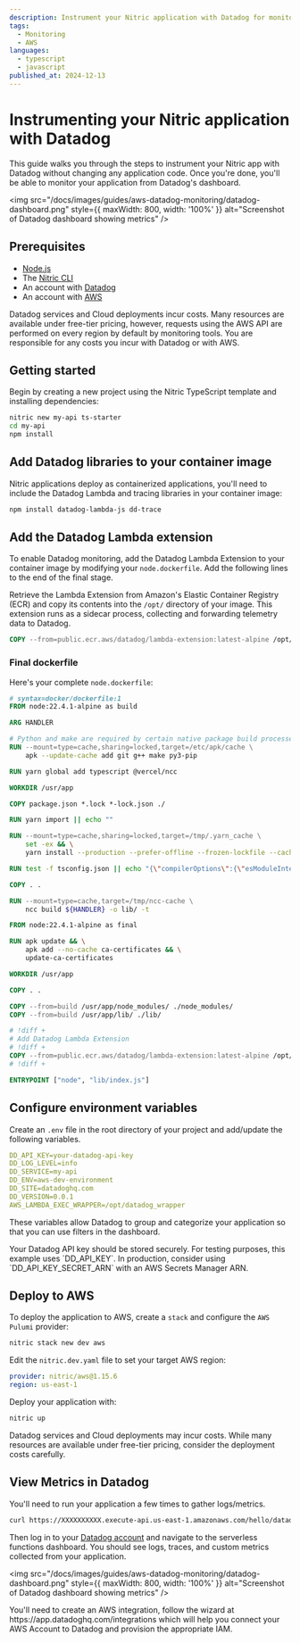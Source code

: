 ```yaml
---
description: Instrument your Nitric application with Datadog for monitoring.
tags:
  - Monitoring
  - AWS
languages:
  - typescript
  - javascript
published_at: 2024-12-13
---
```


# Instrumenting your Nitric application with Datadog

This guide walks you through the steps to instrument your Nitric app with Datadog without changing any application code.
Once you're done, you'll be able to monitor your application from Datadog's dashboard.

<img
  src="/docs/images/guides/aws-datadog-monitoring/datadog-dashboard.png"
  style={{ maxWidth: 800, width: '100%' }}
  alt="Screenshot of Datadog dashboard showing metrics"
/>

## Prerequisites

- [Node.js](https://nodejs.org/en/download/)
- The [Nitric CLI](/get-started/installation)
- An account with [Datadog](https://www.datadoghq.com/)
- An account with [AWS](https://aws.amazon.com/)

<Note>
  Datadog services and Cloud deployments incur costs. Many resources are
  available under free-tier pricing, however, requests using the AWS API are
  performed on every region by default by monitoring tools. You are responsible
  for any costs you incur with Datadog or with AWS.
</Note>

## Getting started

Begin by creating a new project using the Nitric TypeScript template and installing dependencies:

```bash
nitric new my-api ts-starter
cd my-api
npm install
```

## Add Datadog libraries to your container image

Nitric applications deploy as containerized applications, you'll need to include the Datadog Lambda and tracing libraries in your container image:

```bash
npm install datadog-lambda-js dd-trace
```

## Add the Datadog Lambda extension

To enable Datadog monitoring, add the Datadog Lambda Extension to your container image by modifying your `node.dockerfile`. Add the following lines to the end of the final stage.

Retrieve the Lambda Extension from Amazon's Elastic Container Registry (ECR) and copy its contents into the `/opt/` directory of your image. This extension runs as a sidecar process, collecting and forwarding telemetry data to Datadog.

```dockerfile
COPY --from=public.ecr.aws/datadog/lambda-extension:latest-alpine /opt/. /opt/
```

### Final dockerfile

Here's your complete `node.dockerfile`:

```dockerfile title:node.dockerfile
# syntax=docker/dockerfile:1
FROM node:22.4.1-alpine as build

ARG HANDLER

# Python and make are required by certain native package build processes in NPM packages.
RUN --mount=type=cache,sharing=locked,target=/etc/apk/cache \
    apk --update-cache add git g++ make py3-pip

RUN yarn global add typescript @vercel/ncc

WORKDIR /usr/app

COPY package.json *.lock *-lock.json ./

RUN yarn import || echo ""

RUN --mount=type=cache,sharing=locked,target=/tmp/.yarn_cache \
    set -ex && \
    yarn install --production --prefer-offline --frozen-lockfile --cache-folder /tmp/.yarn_cache

RUN test -f tsconfig.json || echo "{\"compilerOptions\":{\"esModuleInterop\":true,\"target\":\"es2015\",\"moduleResolution\":\"node\"}}" > tsconfig.json

COPY . .

RUN --mount=type=cache,target=/tmp/ncc-cache \
    ncc build ${HANDLER} -o lib/ -t

FROM node:22.4.1-alpine as final

RUN apk update && \
    apk add --no-cache ca-certificates && \
    update-ca-certificates

WORKDIR /usr/app

COPY . .

COPY --from=build /usr/app/node_modules/ ./node_modules/
COPY --from=build /usr/app/lib/ ./lib/

# !diff +
# Add Datadog Lambda Extension
# !diff +
COPY --from=public.ecr.aws/datadog/lambda-extension:latest-alpine /opt/. /opt/
# !diff +

ENTRYPOINT ["node", "lib/index.js"]
```

## Configure environment variables

Create an `.env` file in the root directory of your project and add/update the following variables.

```yaml title:.env
DD_API_KEY=your-datadog-api-key
DD_LOG_LEVEL=info
DD_SERVICE=my-api
DD_ENV=aws-dev-environment
DD_SITE=datadoghq.com
DD_VERSION=0.0.1
AWS_LAMBDA_EXEC_WRAPPER=/opt/datadog_wrapper
```

These variables allow Datadog to group and categorize your application so that you can use filters in the dashboard.

<Note>
  Your Datadog API key should be stored securely. For testing purposes, this
  example uses `DD_API_KEY`. In production, consider using
  `DD_API_KEY_SECRET_ARN` with an AWS Secrets Manager ARN.
</Note>

## Deploy to AWS

To deploy the application to AWS, create a `stack` and configure the `AWS Pulumi` provider:

```bash
nitric stack new dev aws
```

Edit the `nitric.dev.yaml` file to set your target AWS region:

```yaml title:nitric.dev.yaml
provider: nitric/aws@1.15.6
region: us-east-1
```

Deploy your application with:

```bash
nitric up
```

<Note>
  Datadog services and Cloud deployments may incur costs. While many resources
  are available under free-tier pricing, consider the deployment costs
  carefully.
</Note>

## View Metrics in Datadog

You'll need to run your application a few times to gather logs/metrics.

```bash
curl https://XXXXXXXXXX.execute-api.us-east-1.amazonaws.com/hello/datadog
```

Then log in to your [Datadog account](https://app.datadoghq.com/functions) and navigate to the serverless functions dashboard. You should see logs, traces, and custom metrics collected from your application.

<img
  src="/docs/images/guides/aws-datadog-monitoring/datadog-dashboard.png"
  style={{ maxWidth: 800, width: '100%' }}
  alt="Screenshot of Datadog dashboard showing metrics"
/>

<Note>
  You'll need to create an AWS integration, follow the wizard at
  https://app.datadoghq.com/integrations which will help you connect your AWS
  Account to Datadog and provision the appropriate IAM.
</Note>
